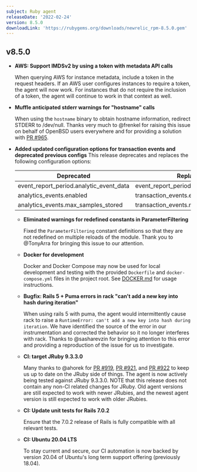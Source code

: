 ```yaml
---
subject: Ruby agent
releaseDate: '2022-02-24'
version: 8.5.0
downloadLink: 'https://rubygems.org/downloads/newrelic_rpm-8.5.0.gem'
---
```



  ## v8.5.0

  * **AWS: Support IMDSv2 by using a token with metadata API calls**

    When querying AWS for instance metadata, include a token in the request headers. If an AWS user configures instances to require a token, the agent will now work. For instances that do not require the inclusion of a token, the agent will continue to work in that context as well.

  * **Muffle anticipated stderr warnings for "hostname" calls**

    When using the `hostname` binary to obtain hostname information, redirect STDERR to /dev/null. Thanks very much to @frenkel for raising this issue on behalf of OpenBSD users everywhere and for providing a solution with [PR #965](https://github.com/newrelic/newrelic-ruby-agent/pull/965).

  * **Added updated configuration options for transaction events and deprecated previous configs**
    This release deprecates and replaces the following configuration options:
    
    <table>
  <thead>
    <tr>
      <th>
        Deprecated
      </th>
      <th>
         Replacement
      </th>
    </tr>
  </thead>
    <tbody>
    <tr>
      <td>
        event_report_period.analytic_event_data
      </td>
      <td>
        event_report_period.transaction_event_data
      </td>
    </tr>
    <tr>
      <td>
        analytics_events.enabled
      </td>
      <td>
        transaction_events.enabled
      </td>
    </tr>
    <tr>
      <td>
        analytics_events.max_samples_stored
      </td>
      <td>
        transaction_events.max_samples_stored
      </td>
    </tr>
    </tbody>
</table>

  * **Eliminated warnings for redefined constants in ParameterFiltering**

    Fixed the `ParameterFiltering` constant definitions so that they are not redefined on multiple reloads of the module. Thank you to @TonyArra for bringing this issue to our attention.

  * **Docker for development**

    Docker and Docker Compose may now be used for local development and testing with the provided `Dockerfile` and `docker-compose.yml` files in the project root. See [DOCKER.md](DOCKER.md) for usage instructions.


  * **Bugfix: Rails 5 + Puma errors in rack "can't add a new key into hash during iteration"**

    When using rails 5 with puma, the agent would intermittently cause rack to raise a `RuntimeError: can't add a new key into hash during iteration`. We have identified the source of the error in our instrumentation and corrected the behavior so it no longer interferes with rack. Thanks to @sasharevzin for bringing attention to this error and providing a reproduction of the issue for us to investigate.

  * **CI: target JRuby 9.3.3.0**

    Many thanks to @ahorek for [PR #919](https://github.com/newrelic/newrelic-ruby-agent/pull/919), [PR #921](https://github.com/newrelic/newrelic-ruby-agent/pull/921), and [PR #922](https://github.com/newrelic/newrelic-ruby-agent/pull/922) to keep us up to date on the JRuby side of things. The agent is now actively being tested against JRuby 9.3.3.0. NOTE that this release does not contain any non-CI related changes for JRuby. Old agent versions are still expected to work with newer JRubies, and the newest agent version is still expected to work with older JRubies.

  * **CI: Update unit tests for Rails 7.0.2**

    Ensure that the 7.0.2 release of Rails is fully compatible with all relevant tests.

  * **CI: Ubuntu 20.04 LTS**

    To stay current and secure, our CI automation is now backed by version 20.04 of Ubuntu's long term support offering (previously 18.04).
